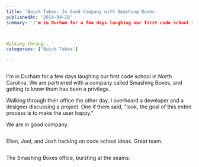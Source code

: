 ```yaml
---
title: 'Quick Takes: In Good Company with Smashing Boxes'
publishedAt: '2014-04-10'
summary: 'I'm in Durham for a few days laughing our first code school in North Carolina. We are partnered with a company called Smashing Boxes, and getting to know them has been a privilege.



Walking throug...'
categories: ['Quick Takes']

---
```


<Image src="/images/blog/quick-takes-in-good-company-with-smashing-boxes/wpid-5346cf120d3363.16612027.jpg" alt="" width={800} height={600} />

I'm in Durham for a few days laughing our first code school in North Carolina. We are partnered with a company called Smashing Boxes, and getting to know them has been a privilege.

Walking through their office the other day, I overheard a developer and a designer discussing a project. One if them said, "look, the goal of this entire process is to make the user happy."

We are in good company.

<Image src="/images/blog/quick-takes-in-good-company-with-smashing-boxes/wpid-5346d7bad6d3a0.00952893.jpg" alt="" width={800} height={600} />

Ellen, Joel, and Josh hacking on code school ideas. Great team.

<Image src="/images/blog/quick-takes-in-good-company-with-smashing-boxes/wpid-5346d855271074.25041271.jpg" alt="" width={800} height={600} />

The Smashing Boxes office, bursting at the seams.
